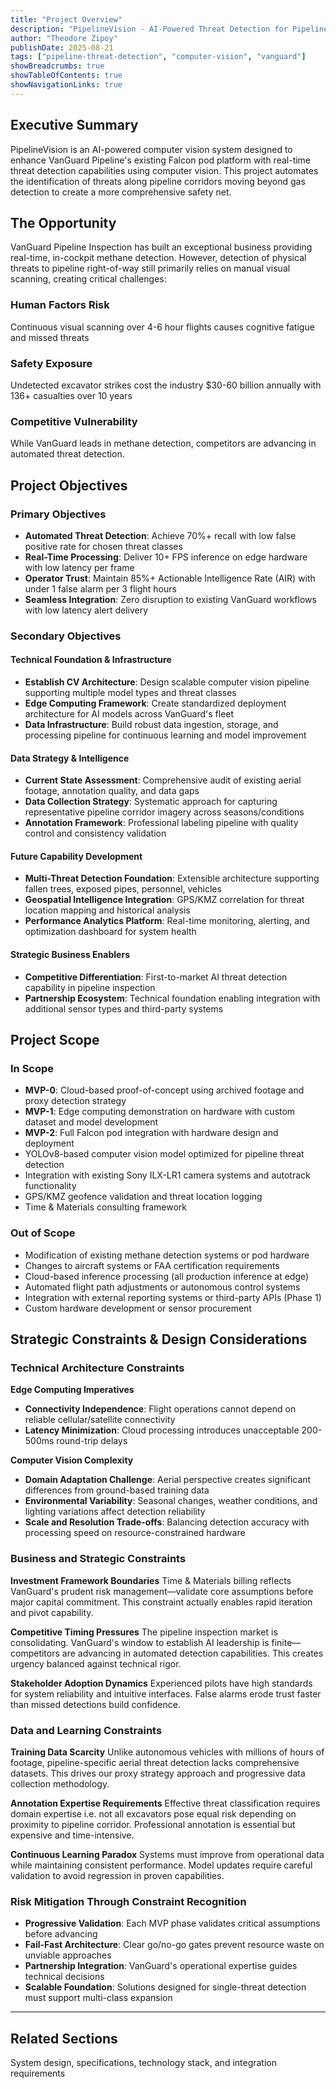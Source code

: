 ```yaml
---
title: "Project Overview"
description: "PipelineVision - AI-Powered Threat Detection for Pipeline Safety"
author: "Theodore Zipoy"
publishDate: 2025-08-21
tags: ["pipeline-threat-detection", "computer-vision", "vanguard"]
showBreadcrumbs: true
showTableOfContents: true
showNavigationLinks: true
---
```



## Executive Summary

PipelineVision is an AI-powered computer vision system designed to enhance VanGuard Pipeline's existing Falcon pod platform with real-time threat detection capabilities using computer vision. This project automates the identification of threats along pipeline corridors moving beyond gas detection to create a more comprehensive safety net.

## The Opportunity

VanGuard Pipeline Inspection has built an exceptional business providing real-time, in-cockpit methane detection. However, detection of physical threats to pipeline right-of-way still primarily relies on manual visual scanning, creating critical challenges:

### Human Factors Risk
Continuous visual scanning over 4-6 hour flights causes cognitive fatigue and missed threats

### Safety Exposure
Undetected excavator strikes cost the industry $30-60 billion annually with 136+ casualties over 10 years

### Competitive Vulnerability
While VanGuard leads in methane detection, competitors are advancing in automated threat detection.

## Project Objectives

### Primary Objectives
- **Automated Threat Detection**: Achieve 70%+ recall with low false positive rate for chosen threat classes
- **Real-Time Processing**: Deliver 10+ FPS inference on edge hardware with low latency per frame
- **Operator Trust**: Maintain 85%+ Actionable Intelligence Rate (AIR) with under 1 false alarm per 3 flight hours
- **Seamless Integration**: Zero disruption to existing VanGuard workflows with low latency alert delivery

### Secondary Objectives

#### **Technical Foundation & Infrastructure**
- **Establish CV Architecture**: Design scalable computer vision pipeline supporting multiple model types and threat classes
- **Edge Computing Framework**: Create standardized deployment architecture for AI models across VanGuard's fleet
- **Data Infrastructure**: Build robust data ingestion, storage, and processing pipeline for continuous learning and model improvement

#### **Data Strategy & Intelligence**
- **Current State Assessment**: Comprehensive audit of existing aerial footage, annotation quality, and data gaps
- **Data Collection Strategy**: Systematic approach for capturing representative pipeline corridor imagery across seasons/conditions
- **Annotation Framework**: Professional labeling pipeline with quality control and consistency validation

#### **Future Capability Development**
- **Multi-Threat Detection Foundation**: Extensible architecture supporting fallen trees, exposed pipes, personnel, vehicles
- **Geospatial Intelligence Integration**: GPS/KMZ correlation for threat location mapping and historical analysis
- **Performance Analytics Platform**: Real-time monitoring, alerting, and optimization dashboard for system health

#### **Strategic Business Enablers**
- **Competitive Differentiation**: First-to-market AI threat detection capability in pipeline inspection
- **Partnership Ecosystem**: Technical foundation enabling integration with additional sensor types and third-party systems
## Project Scope

### In Scope
- **MVP-0**: Cloud-based proof-of-concept using archived footage and proxy detection strategy
- **MVP-1**: Edge computing demonstration on hardware with custom dataset and model development
- **MVP-2**: Full Falcon pod integration with hardware design and deployment
- YOLOv8-based computer vision model optimized for pipeline threat detection
- Integration with existing Sony ILX-LR1 camera systems and autotrack functionality
- GPS/KMZ geofence validation and threat location logging
- Time & Materials consulting framework 

### Out of Scope
- Modification of existing methane detection systems or pod hardware
- Changes to aircraft systems or FAA certification requirements
- Cloud-based inference processing (all production inference at edge)
- Automated flight path adjustments or autonomous control systems
- Integration with external reporting systems or third-party APIs (Phase 1)
- Custom hardware development or sensor procurement


## Strategic Constraints & Design Considerations

### Technical Architecture Constraints

**Edge Computing Imperatives**
- **Connectivity Independence**: Flight operations cannot depend on reliable cellular/satellite connectivity
- **Latency Minimization**: Cloud processing introduces unacceptable 200-500ms round-trip delays

**Computer Vision Complexity**
- **Domain Adaptation Challenge**: Aerial perspective creates significant differences from ground-based training data
- **Environmental Variability**: Seasonal changes, weather conditions, and lighting variations affect detection reliability
- **Scale and Resolution Trade-offs**: Balancing detection accuracy with processing speed on resource-constrained hardware

### Business and Strategic Constraints

**Investment Framework Boundaries**
Time & Materials billing reflects VanGuard's prudent risk management—validate core assumptions before major capital commitment. This constraint actually enables rapid iteration and pivot capability.

**Competitive Timing Pressures**
The pipeline inspection market is consolidating. VanGuard's window to establish AI leadership is finite—competitors are advancing in automated detection capabilities. This creates urgency balanced against technical rigor.

**Stakeholder Adoption Dynamics**
Experienced pilots have high standards for system reliability and intuitive interfaces. False alarms erode trust faster than missed detections build confidence. 

### Data and Learning Constraints

**Training Data Scarcity**
Unlike autonomous vehicles with millions of hours of footage, pipeline-specific aerial threat detection lacks comprehensive datasets. This drives our proxy strategy approach and progressive data collection methodology.

**Annotation Expertise Requirements**
Effective threat classification requires domain expertise i.e. not all excavators pose equal risk depending on proximity to pipeline corridor. Professional annotation is essential but expensive and time-intensive.

**Continuous Learning Paradox**
Systems must improve from operational data while maintaining consistent performance. Model updates require careful validation to avoid regression in proven capabilities.

### Risk Mitigation Through Constraint Recognition

- **Progressive Validation**: Each MVP phase validates critical assumptions before advancing
- **Fail-Fast Architecture**: Clear go/no-go gates prevent resource waste on unviable approaches  
- **Partnership Integration**: VanGuard's operational expertise guides technical decisions
- **Scalable Foundation**: Solutions designed for single-threat detection must support multi-class expansion

---

## Related Sections

<div className="grid gap-4 mt-8">



<Card href="/project-overview/technical-data" title="🔧 Technical Architecture" icon="">
  System design, specifications, technology stack, and integration requirements
</Card>

</div>